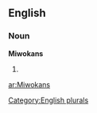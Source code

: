 ==English==

===Noun===
'''Miwokans'''

# {{plural of|[[Miwokan]]}}

[[Category:English plurals]]

[[ar:Miwokans]]